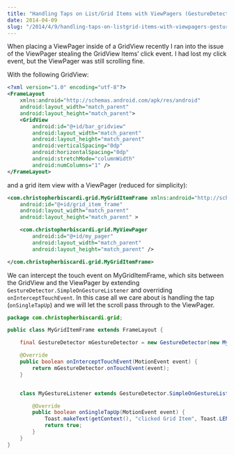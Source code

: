 ```yaml
---
title: "Handling Taps on List/Grid Items with ViewPagers (GestureDetector)"
date: 2014-04-09
slug: "/2014/4/9/handling-taps-on-listgrid-items-with-viewpagers-gesture/"
---
```



When placing a ViewPager inside of a GridView recently I ran into the issue of
the ViewPager stealing the GridView Items’ click event. I had lost my click
event, but the ViewPager was still scrolling fine.

With the following GridView:

```xml
<?xml version="1.0" encoding="utf-8"?>
<FrameLayout
    xmlns:android="http://schemas.android.com/apk/res/android"
    android:layout_width="match_parent"
    android:layout_height="match_parent">
    <GridView
        android:id="@+id/bar_gridview"
        android:layout_width="match_parent"
        android:layout_height="match_parent"
        android:verticalSpacing="0dp"
        android:horizontalSpacing="0dp"
        android:stretchMode="columnWidth"
        android:numColumns="1" />
</FrameLayout>
```

and a grid item view with a ViewPager (reduced for simplicity):

```xml
<com.christopherbiscardi.grid.MyGridItemFrame xmlns:android="http://schemas.android.com/apk/res/android"
    android:id="@+id/grid_item_frame"
    android:layout_width="match_parent"
    android:layout_height="match_parent" >

    <com.christopherbiscardi.grid.MyViewPager
        android:id="@+id/my_pager"
        android:layout_width="match_parent"
        android:layout_height="match_parent" />

</com.christopherbiscardi.grid.MyGridItemFrame>
```

We can intercept the touch event on MyGridItemFrame, which sits between the
GridView and the ViewPager by extending
`GestureDetector.SimpleOnGestureListener` and overriding
`onInterceptTouchEvent`. In this case all we care about is handling the tap
(`onSingleTapUp`) and we will let the scroll pass through to the ViewPager.

```java
package com.christopherbiscardi.grid;

public class MyGridItemFrame extends FrameLayout {

	final GestureDetector mGestureDetector = new GestureDetector(new MyGestureListener());

	@Override
	public boolean onInterceptTouchEvent(MotionEvent event) {
		return mGestureDetector.onTouchEvent(event);
	}


	class MyGestureListener extends GestureDetector.SimpleOnGestureListener {

		@Override
		public boolean onSingleTapUp(MotionEvent event) {
			Toast.makeText(getContext(), "clicked Grid Item", Toast.LENGTH_SHORT).show();
			return true;
		}
	}
}
```
